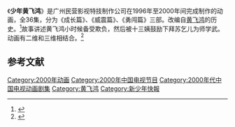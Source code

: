 {{expand|time=2015-03-30T10:55:44+00:00}}
{{for|2002年的电视剧《少年黄飞鸿》|少年黄飞鸿 (2002年电视剧)}}
《'''少年黄飞鸿'''》是广州民营影视特技制作公司在1996年至2000年间完成制作的动画，全36集，分为《成长篇》、《威震篇》、《勇闯篇》三部。改编自[[黄飞鸿|黄飞鸿]]的历史。<ref>{{Cite news|url=http://www.ycwb.com/gb/content/2000-11/27/content_54059.htm|title=《新少年黄飞鸿》创下多个“第一”|language=zh-cn|publisher=金羊网|author=|date=2000-11-27|accessdate=2015-03-30|archive-url=https://web.archive.org/web/20150402134700/http://www.ycwb.com/gb/content/2000-11/27/content_54059.htm|archive-date=2015-04-02|dead-url=yes}}</ref>故事讲述黄飞鸿小时候备受欺负，然后被十三姨鼓励下拜苏乞儿为师学武。动画有二维和三维相结合。<ref>{{Cite news|url=http://ent.sina.com.cn/v/24322.html|title=动画片《新少年黄飞鸿》三大卖点(附图)|language=zh-cn|publisher=新浪网|author=记者宁佐勤 通讯员赵军|date=2000年11月27日|accessdate=2015-03-30|archive-url=https://web.archive.org/web/20150402133421/http://ent.sina.com.cn/v/24322.html|archive-date=2015年4月2日|dead-url=yes}}</ref>

==参考文献==
{{reflist}}

{{动画小作品}}
[[Category:2000年动画|Category:2000年动画]]
[[Category:2000年中国电视节目|Category:2000年中国电视节目]]
[[Category:2000年代中国电视动画剧集|Category:2000年代中国电视动画剧集]]
[[Category:黄飞鸿|Category:黄飞鸿]]
[[Category:新少年快報|Category:新少年快報]]